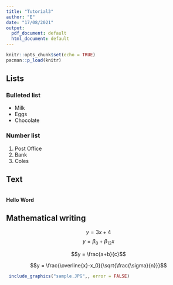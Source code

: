---
title: "Tutorial3"
author: "E"
date: "17/08/2021"
output:
  pdf_document: default
  html_document: default
---

```{r setup, include=FALSE}
knitr::opts_chunk$set(echo = TRUE)
pacman::p_load(knitr)
```


## Lists

### Bulleted list

* Milk
* Eggs
* Chocolate

### Number list

1. Post Office
1. Bank
1. Coles

## Text

\texttt{RMarkdown}\
$\mathbf{Hello\ Word}$



## Mathematical writing

$$y=3x+4$$
$$y = \beta_0 + \beta_{12}x$$

$$y = \frac{a+b}{c}$$


$$y = \frac{\overline{x}-x_0}{\sqrt{\frac{\sigma}{n}}}$$

```{r otter, echo=FALSE, out.width="20%", fig.align='center'}
 include_graphics("sample.JPG",, error = FALSE)
```




